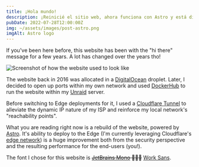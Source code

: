 ```yaml
---
title: ¡Hola mundo!
description: ¡Reinicié el sitio web, ahora funciona con Astro y está distribuido en la red Edge!
pubDate: 2022-07-28T12:00:00Z
img: ~/assets/images/post-astro.png
imgAlt: Astro logo
---
```


If you've been here before, this website has been with the "hi there" message for a few years. A lot has changed over the years tho!

<Image src={OldWebsiteImage} alt="Screenshot of how the website used to look like" format="webp" />

The website back in 2016 was allocated in a [DigitalOcean](https://digitalocean.com) droplet. Later,
I decided to open up ports within my own network and used [DockerHub](https://hub.docker.com/r/barrenechea/barrenechea-website)
to run the website within my [Unraid](https://unraid.net) server.

Before switching to Edge deployments for it, I used a [Cloudflare Tunnel](https://www.cloudflare.com/products/tunnel)
to alleviate the dynamic IP nature of my ISP and reinforce my local network's "reachability points".

What you are reading right now is a rebuild of the website, powered by [Astro](https://astro.build). It's ability
to deploy to the Edge (I'm currently leveraging Cloudflare's [edge network](https://www.cloudflare.com/learning/cdn/glossary/edge-server/)) is a huge improvement both from the security perspective
and the resulting performance for the end-users (you!).

The font I chose for this website is ~~[JetBrains Mono](https://www.jetbrains.com/lp/mono/) 👨🏻‍💻~~ [Work Sans](https://fonts.google.com/specimen/Work+Sans).